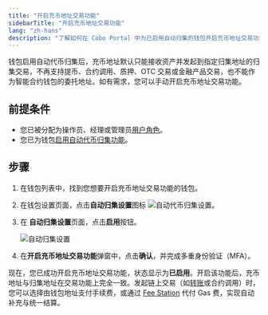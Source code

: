 ```yaml
---
title: "开启充币地址交易功能"
sidebarTitle: "开启充币地址交易功能"
lang: "zh-hans"
description: "了解如何在 Cobo Portal 中为已启用自动归集的钱包开启充币地址交易功能，恢复充币地址的转账和合约调用权限。"
---
```


钱包启用自动代币归集后，充币地址默认只能接收资产并发起到指定归集地址的归集交易，不再支持提币、合约调用、质押、OTC 交易或金融产品交易，也不能作为智能合约钱包的委托地址。如有需求，您可以手动开启充币地址交易功能。

## 前提条件
- 您已被分配为操作员、经理或管理员[用户角色](/cn/portal/organization/roles-and-permissions)。
- 您已为钱包[启用自动代币归集功能](/cn/portal/enable-auto-sweep)。

## 步骤
1. 在钱包列表中，找到您想要开启充币地址交易功能的钱包。
2. 在钱包设置页面，点击**自动归集设置**图标 <img src="/en/images/mpc-wallet/ocw/icon_sweep_settings.png" className="icon" alt="自动代币归集设置" />。
3. 在 **自动归集设置**页面，点击**启用**按钮。

    <img src="/cn/images/mpc-wallet/ocw/auto-sweep-settings.png" className="full_screen" alt="自动归集设置" />

4. 在**开启充币地址交易功能**弹窗中，点击**确认**，并完成多重身份验证（MFA）。

现在，您已成功开启充币地址交易功能，状态显示为**已启用**。开启该功能后，充币地址与归集地址在交易功能上完全一致。发起链上交易（如[转账](/cn/portal/transfers/introduction)或合约调用）时，您可以选择由钱包地址支付手续费，或通过 [Fee Station](/cn/portal/fee-station/introduction) 代付 Gas 费，实现自动补充与统一结算。
